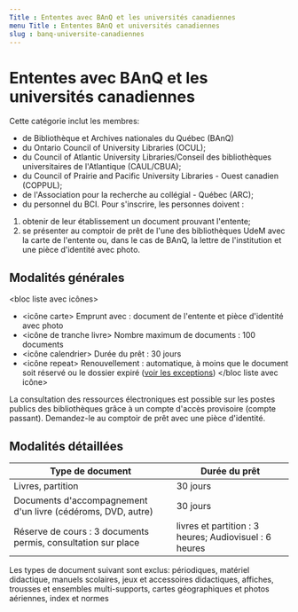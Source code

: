 ```yaml
---
Title : Ententes avec BAnQ et les universités canadiennes
menu Title : Ententes BAnQ et universités canadiennes
slug : banq-universite-canadiennes
---
```


# Ententes avec BAnQ et les universités canadiennes
Cette catégorie inclut les membres:

* de Bibliothèque et Archives nationales du Québec (BAnQ)
* du Ontario Council of University Libraries (OCUL);
* du Council of Atlantic University Libraries/Conseil des bibliothèques universitaires de l'Atlantique (CAUL/CBUA);
* du Council of Prairie and Pacific University Libraries - Ouest canadien (COPPUL);
* de l'Association pour la recherche au collégial - Québec (ARC);
* du personnel du BCI.
Pour s'inscrire, les personnes doivent :

1. obtenir de leur établissement un document prouvant l'entente;
2. se présenter au comptoir de prêt de l'une des bibliothèques UdeM avec la carte de l'entente ou, dans le cas de BAnQ, la lettre de l'institution et une pièce d'identité avec photo. 

## Modalités générales
<bloc liste avec icônes>
* <icône carte> Emprunt avec : document de l'entente et pièce d'identité avec photo
* <icône de tranche livre> Nombre maximum de documents : 100 documents
* <icône calendrier> Durée du prêt : 30 jours
* <icône repeat> Renouvellement : automatique, à moins que le document soit réservé ou le dossier expiré ([voir les exceptions](../obtenir/pret-renouvellement-retour/index.mdx))
</bloc liste avec icône>

La consultation des ressources électroniques est possible sur les postes publics des bibliothèques grâce à un compte d'accès provisoire (compte passant). Demandez-le au comptoir de prêt avec une pièce d'identité. 

## Modalités détaillées

| Type de document | Durée du prêt |
| ---------------- | ------------- |
|Livres, partition| 30 jours|
|Documents d'accompagnement d'un livre (cédéroms, DVD, autre) | 30 jours|
|Réserve de cours : 3 documents permis, consultation sur place | livres et partition : 3 heures; Audiovisuel : 6 heures|

Les types de document suivant sont exclus: périodiques, matériel didactique, manuels scolaires, jeux et accessoires didactiques, affiches, trousses et ensembles multi-supports, cartes géographiques et photos aériennes, index et normes
